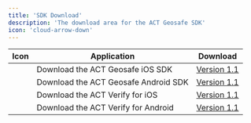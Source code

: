 ```yaml
---
title: 'SDK Download'
description: 'The download area for the ACT Geosafe SDK'
icon: 'cloud-arrow-down'
---
```


| Icon | Application | Download |
| -------- | -------- |------- |
| <Icon icon="apple" iconType="solid" color="#A2AAAD"/> | Download the ACT Geosafe iOS SDK  | [Version 1.1](https://example.com)    |
| <Icon icon="android" iconType="solid" color="#3DBD84"/> | Download the ACT Geosafe Android SDK | [Version 1.1](https://example.com)    |
| <Icon icon="apple" iconType="solid" color="#A2AAAD"/> | Download the ACT Verify for iOS | [Version 1.1](https://example.com)    |
| <Icon icon="android" iconType="solid" color="#3DBD84"/> | Download the ACT Verify for Android | [Version 1.1](https://example.com)    |
